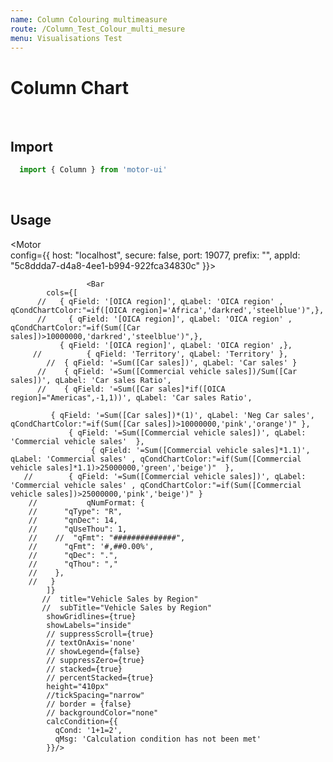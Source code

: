 ```yaml
---
name: Column Colouring multimeasure
route: /Column_Test_Colour_multi_mesure
menu: Visualisations Test
---
```


<h1 style={{ margin: '0px' }}>Column Chart</h1>

<br />

## Import

```javascript
  import { Column } from 'motor-ui'
```

<br />

## Usage



<Playground>

<Motor  
  config={{
            host: "localhost",
            secure: false,
            port: 19077,
            prefix: "",
            appId: "5c8ddda7-d4a8-4ee1-b994-922fca34830c"
  }}>

                     <Bar
            cols={[
          //   { qField: '[OICA region]', qLabel: 'OICA region' ,     qCondChartColor:"=if([OICA region]='Africa','darkred','steelblue')",},
          //     { qField: '[OICA region]', qLabel: 'OICA region' ,     qCondChartColor:"=if(Sum([Car sales])>10000000,'darkred','steelblue')",},
               { qField: '[OICA region]', qLabel: 'OICA region' ,},
         //          { qField: 'Territory', qLabel: 'Territory' },
            //  { qField: '=Sum([Car sales])', qLabel: 'Car sales' }
          //    { qField: '=Sum([Commercial vehicle sales])/Sum([Car sales])', qLabel: 'Car sales Ratio',
          //    { qField: '=Sum([Car sales]*if([OICA region]="Americas",-1,1))', qLabel: 'Car sales Ratio',

             { qField: '=Sum([Car sales])*(1)', qLabel: 'Neg Car sales', qCondChartColor:"=if(Sum([Car sales])>10000000,'pink','orange')" },
                 { qField: '=Sum([Commercial vehicle sales])', qLabel: 'Commercial vehicle sales'  },
                      { qField: '=Sum([Commercial vehicle sales]*1.1)', qLabel: 'Commercial sales' , qCondChartColor:"=if(Sum([Commercial vehicle sales]*1.1)>25000000,'green','beige')"  },
       //        { qField: '=Sum([Commercial vehicle sales])', qLabel: 'Commercial vehicle sales' , qCondChartColor:"=if(Sum([Commercial vehicle sales])>25000000,'pink','beige')" }
        //           qNumFormat: {
        //      "qType": "R",
        //      "qnDec": 14,
        //      "qUseThou": 1,
        //    //  "qFmt": "##############",
        //      "qFmt": '#,##0.00%',
        //      "qDec": ".",
        //      "qThou": ","
        //    }, 
        //   }
            ]}
           //  title="Vehicle Sales by Region"
           //  subTitle="Vehicle Sales by Region"
            showGridlines={true}
            showLabels="inside"
            // suppressScroll={true}
            // textOnAxis='none'
            // showLegend={false}
            // suppressZero={true}
            // stacked={true}
            // percentStacked={true}
            height="410px"
            //tickSpacing="narrow"
            // border = {false}
            // backgroundColor="none"
            calcCondition={{
              qCond: '1+1=2',
              qMsg: 'Calculation condition has not been met'
            }}/>

           
     
  </Motor>
</Playground>
